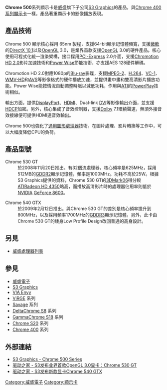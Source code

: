 {{多個問題|
{{Expand|time=2011-05-14T17:17:42+00:00}}
{{Expert|time=2011-05-14T17:17:42+00:00}}
{{Update|time=2011-05-14T17:17:42+00:00}}
}}
'''Chrome 500'''系列顯示卡是[[VIA|威盛]]旗下子公司[[S3_Graphics|S3 Graphics]]的產品，與[[Chrome_400系列顯示卡|Chrome 400系列顯示卡]]一樣，產品著重顯示卡的影像播放表現。

== 產品技術 ==
Chrome 500 顯示核心採用 65nm 製程，支援64-bit顯示記憶體頻寬，支援[[微軟|微軟]]的[[DirectX|DirectX 10.1]]以及[[OpenGL|OpenGL]] 3.0，是業界首款支援[[OpenGL|OpenGL]] 3.0的硬件產品。核心使用可程式化統一渲染架構，接口採用[[PCI-Express|PCI-Express]] 2.0介面，支援[[Chromotion|Chromotion HD 2.0]]影片加速技術和[[Power_Wise|Power Wise]]節能技術，亦支援AES 128硬件解碼。

Chromotion HD 2.0對應1080p的[[Blu-ray|Blu-ray]]影碟，支援[[MPEG-2|MPEG-2]]、[[H.264|H.264]]、[[VC-1|VC-1]]、[[WMVHD|WMV-HD]]和[[AVS|AVS]]等影像格式的硬件播放加速，並提供畫中畫和雙高清影片播放功能。Power Wise能按情況自動調整時脈以減低功耗，作用與[[ATI|ATI]]的[[PowerPlay|PowerPlay]]技術相似。

輸出方面，提供[[DisplayPort|DisplayPort]]、[[HDMI|HDMI]]、Dual-link [[DVI|DVI]]等影像輸出介面，並支援[[HDCP|HDCP]]加密。另外，核心集成了音效控制器，支援[[Dolby|Dolby]] 7.1環繞聲道，無須外接音效接線便可提供HDMI連音效輸出。

Chrome 500也強化了[[通用圖形處理器|通用圖形處理器]]技術。在圖片處理、影片轉換等工作中，可以大幅度降低CPU的負荷。

== 產品型號 ==
;Chrome 530 GT
:於2008年11月20日推出。有32個流處理器，核心頻率是625MHz，採用512MB的[[GDDR2|GDDR2]]顯示記憶體，頻率是1000MHz。功耗不高於25W。根據S3 Graphics提供的資料，Chrome 530 GT的[[3DMark06|3DMark06]]得分較[[ATI|ATI]][[Radeon_R700#Radeon_HD_4350|Radeon HD 4350]]略高，而播放高清影片時的處理器佔用率則低於[[NVIDIA|NVIDIA]] [[GeForce_8#GeForce_8600.E7.B3.BB.E5.88.97|GeForce 8600]]。

;Chrome 540 GTX
:於2009年2月12日推出。與Chrome 530 GT的差別是核心頻率提升到800MHz，以及採用頻率1700MHz的[[GDDR3|GDDR3]]顯示記憶體。另外，此卡由Chrome 530 GT的矮身Low Profile Design改回普通的高身設計。

== 另見 ==
* [[威盛處理器列表|威盛處理器列表]]

== 參見 ==
* [[威盛電子|威盛電子]]
* [[S3_Graphics|S3 Graphics]]
* [[VIA_Envy|VIA Envy]]
* [[S3_ViRGE|ViRGE]] 系列
* [[S3_Savage|Savage]] 系列
* [[DeltaChrome_S8|DeltaChrome S8]] 系列
* [[GammaChrome_S18|GammaChrome S18]] 系列
* [[ChromeS20_Series|Chrome S20]] 系列
* [[Chrome_400系列显卡|Chrome 400]] 系列

== 外部連結 ==
*[http://www.s3graphics.com/en/products/class2.aspx?seriesId=4 S3 Graphics - Chrome 500 Series]{{Wayback|url=http://www.s3graphics.com/en/products/class2.aspx?seriesId=4 |date=20090430032457 }}
*[http://news.mydrivers.com/1/121/121847.htm 驱动之家 - S3发布业界首款OpenGL 3.0显卡：Chrome 530 GT]{{Wayback|url=http://news.mydrivers.com/1/121/121847.htm |date=20081229141155 }}
*[http://news.mydrivers.com/1/127/127376.htm 驱动之家 - S3发布新款显卡Chrome 540 GTX]{{Wayback|url=http://news.mydrivers.com/1/127/127376.htm |date=20090212114408 }}

{{S3 Graphics Chips}}

[[Category:威盛電子|Category:威盛電子]]
[[Category:顯示卡|Category:顯示卡]]